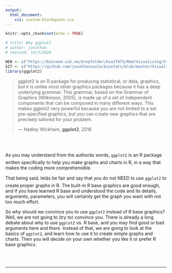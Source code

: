 ```yaml
---
output:
  html_document:
    css: custom-blockquote.css
--- 
```


```r
knitr::opts_chunk$set(echo = TRUE)

# title: Why ggplot2
# author: jonathan
# revised: 14/3/2020

WEB <- c("https://bioceed.uib.no/dropfolder/bioSTATS/Rmd/Visualizing/Starting/why-ggplot2.html")
GIT <- c("https://github.com/jonathansoule/biostats/blob/master/Visualizing/Starting/why-ggplot2.Rmd")
library(ggplot2)
```

>ggplot2 is an R package for producing statistical, or data, graphics, but it is unlike most other graphics packages because it has a deep underlying grammar. This grammar, based on the Grammar of Graphics (Wilkinson, 2005), is made up of a set of independent components that can be composed in many different ways. This makes ggplot2 very powerful because you are not limited to a set pre-specified graphics, but you can create new graphics that are precisely tailored for your problem.
>
> --- Hadley Wickham, **ggplot2**, 2016

<br/><br/>

As you may understand from the authorâs words, `ggplot2` is an R package written specifically to help you make graphs and charts in R, in a way that makes the coding more comprehensible. 

That being said, letâs be fair and say that you do not NEED to use `ggplot2` to create proper graphs in R. The built-in R base graphics are good enough, and if you have learned R base and understood the code and its details, arguments, parameters, you will certainly get the graph you want with not too much effort.

So why should we convince you to use `ggplot2` instead of R base graphics? Well, we are not going to (try to) convince you. There is already a long debate about why to use `ggplot2` vs. R base, and you may find good or bad arguments here and there. Instead of that, we are going to look at the basics of `ggplot2`, and learn how to use it to create simple graphs and charts. Then you will decide on your own whether you like it or prefer R base graphics.


<br/><br/>

***
<!-- UNCOMMENT TO ACTIVATE
Get the Rmarkdown file corresponding to this page on [GitHub](`r GIT`){target="_blank"}.
-->
